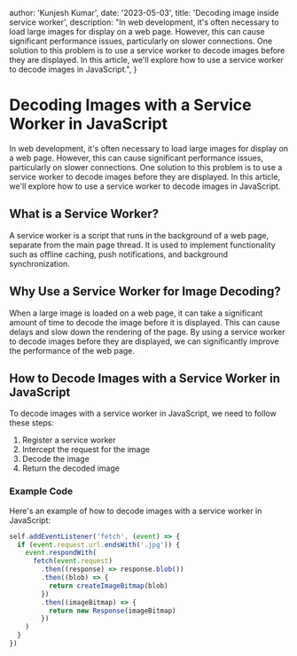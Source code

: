 
  author: 'Kunjesh Kumar',
  date: '2023-05-03',
  title: 'Decoding image inside service worker',
  description:
    "In web development, it's often necessary to load large images for display on a web page. However, this can cause significant performance issues, particularly on slower connections. One solution to this problem is to use a service worker to decode images before they are displayed. In this article, we'll explore how to use a service worker to decode images in JavaScript.",
}


# Decoding Images with a Service Worker in JavaScript

In web development, it's often necessary to load large images for display on a web page. However, this can cause significant performance issues, particularly on slower connections. One solution to this problem is to use a service worker to decode images before they are displayed. In this article, we'll explore how to use a service worker to decode images in JavaScript.

## What is a Service Worker?

A service worker is a script that runs in the background of a web page, separate from the main page thread. It is used to implement functionality such as offline caching, push notifications, and background synchronization.

## Why Use a Service Worker for Image Decoding?

When a large image is loaded on a web page, it can take a significant amount of time to decode the image before it is displayed. This can cause delays and slow down the rendering of the page. By using a service worker to decode images before they are displayed, we can significantly improve the performance of the web page.

## How to Decode Images with a Service Worker in JavaScript

To decode images with a service worker in JavaScript, we need to follow these steps:

1. Register a service worker
2. Intercept the request for the image
3. Decode the image
4. Return the decoded image

### Example Code

Here's an example of how to decode images with a service worker in JavaScript:

```javascript
self.addEventListener('fetch', (event) => {
  if (event.request.url.endsWith('.jpg')) {
    event.respondWith(
      fetch(event.request)
        .then((response) => response.blob())
        .then((blob) => {
          return createImageBitmap(blob)
        })
        .then((imageBitmap) => {
          return new Response(imageBitmap)
        })
    )
  }
})
```

